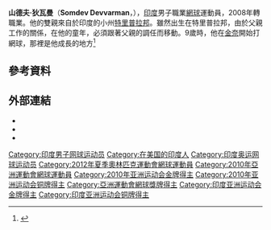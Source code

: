 {{expand|time=2011-02-08}}

{{Infobox 网球
|姓名=Somdev Devvarman
|照片=Devvarman RG13 (8) (9425727746).jpg
|国籍={{IND}}
|生年=1985年
|生日=2月13日
|出生地={{IND}}[[阿萨姆邦|阿萨姆邦]]
|居住地={{USA}}[[弗吉尼亚州|弗吉尼亚州]][[夏律第鎮|夏律第鎮]]
|身高=180
|体重=73
|持拍手=右
|反拍=
|转职业年=2008年
|球拍=
|球衣=
|球鞋=
|单打最高排名=80（2011年2月7日）
|双打最高排名=197（2010年11月8日）
|现单打排名=
|现双打排名=
|单打冠军头衔=0
|双打冠军头衔=9
|职业战绩=24勝30負（單打）<br />3勝6負（雙打）
|奖金=371,245[[美元|美元]]
|澳网最好成绩=男單第一輪（2011）
|法网最好成绩=男單第一輪（2010）
|温网最好成绩=
|美网最好成绩=男單第二輪（2009）
|大满贯个数=
|奥运会最好成绩=
}}

'''山德夫·狄瓦曼'''（'''Somdev Devvarman'''，{{bd|1985年|2月13日}}），[[印度|印度]]男子職業[[網球|網球]]運動員，2008年轉職業。他的雙親來自於印度的小州[[特里普拉邦|特里普拉邦]]。雖然出生在特里普拉邦，由於父親工作的關係，在他的童年，必須跟著父親的調任而移動。9歲時，他在[[金奈|金奈]]開始打網球，那裡是他成長的地方<ref>{{Cite web |url=http://www.thehindu.com/sport/tennis/article1019051.ece |title=The Hindu : Sport / Tennis : Somdev hopes to break into the top 50<!-- Bot generated title --> |accessdate=2011-02-08 |archive-date=2011-01-03 |archive-url=https://web.archive.org/web/20110103030111/http://www.thehindu.com/sport/tennis/article1019051.ece |dead-url=no }}</ref>

== 參考資料 ==
{{reflist|2}}

== 外部連結 ==
* {{ATP|id=D616}}
* {{ITF Profile|山德夫·狄瓦曼|100011066}}
* {{DavisCupplayerlink|id=100011066}}

{{网球运动员小作品}}
{{亚洲运动会网球比赛男子单打冠军}}
{{亚洲运动会网球比赛男子双打冠军}}

{{Authority control}}
{{DEFAULTSORT:Devvarman, Somdev}}
[[Category:印度男子网球运动员|Category:印度男子网球运动员]]
[[Category:在美国的印度人|Category:在美国的印度人]]
[[Category:印度奥运网球运动员|Category:印度奥运网球运动员]]
[[Category:2012年夏季奧林匹克運動會網球運動員|Category:2012年夏季奧林匹克運動會網球運動員]]
[[Category:2010年亞洲運動會網球運動員|Category:2010年亞洲運動會網球運動員]]
[[Category:2010年亚洲运动会金牌得主|Category:2010年亚洲运动会金牌得主]]
[[Category:2010年亚洲运动会铜牌得主|Category:2010年亚洲运动会铜牌得主]]
[[Category:亞洲運動會網球獎牌得主|Category:亞洲運動會網球獎牌得主]]
[[Category:印度亚洲运动会金牌得主|Category:印度亚洲运动会金牌得主]]
[[Category:印度亚洲运动会铜牌得主|Category:印度亚洲运动会铜牌得主]]